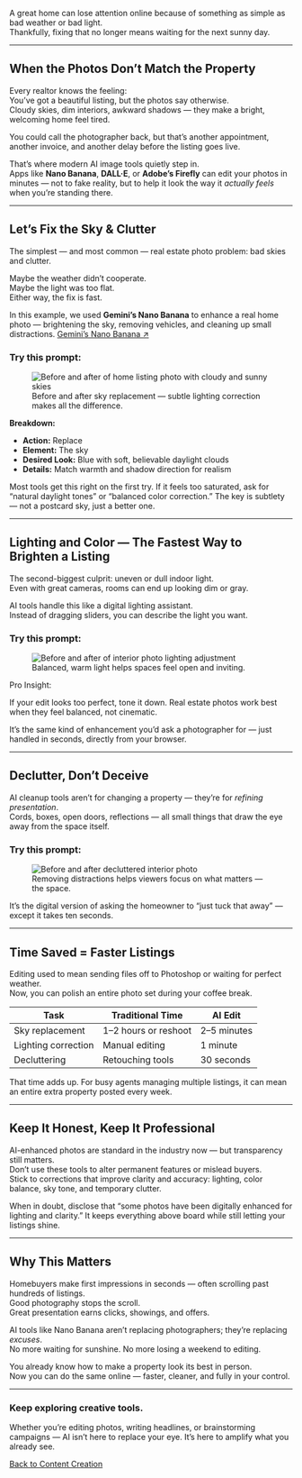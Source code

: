 

A great home can lose attention online because of something as simple as bad weather or bad light.  
Thankfully, fixing that no longer means waiting for the next sunny day.

---

## When the Photos Don’t Match the Property

Every realtor knows the feeling:  
You’ve got a beautiful listing, but the photos say otherwise.  
Cloudy skies, dim interiors, awkward shadows — they make a bright, welcoming home feel tired.

You could call the photographer back, but that’s another appointment, another invoice, and another delay before the listing goes live.  

That’s where modern AI image tools quietly step in.  
Apps like **Nano Banana**, **DALL·E**, or **Adobe’s Firefly** can edit your photos in minutes — not to fake reality, but to help it look the way it *actually feels* when you’re standing there.

---

## Let’s Fix the Sky & Clutter

The simplest — and most common — real estate photo problem: bad skies and clutter.

Maybe the weather didn’t cooperate.  
Maybe the light was too flat.  
Either way, the fix is fast.

In this example, we used **Gemini’s Nano Banana** to enhance a real home photo — brightening the sky, removing vehicles, and cleaning up small distractions. [Gemini’s Nano Banana ↗](https://gemini.google.com/app/>) 

### Try this prompt:

<PromptBox text="Change the weather to a bright, sunny day with clear skies. Remove all cars, trash cans, and clutter from the driveway, street, and around the house. Keep the house, trees, and landscaping unchanged. Adjust overall lighting and color balance for a realistic, vibrant daylight look — warm tones, balanced shadows, and natural highlights." />

<figure className="my-8 mx-auto max-w-6x2">
  <img
    src="/House Before After.png"
    alt="Before and after of home listing photo with cloudy and sunny skies"
    className="w-full h-auto rounded-xl shadow-sm border border-gray-200"
  />
  <figcaption className="mt-2 text-center text-xs text-gray-500">
    Before and after sky replacement — subtle lighting correction makes all the difference.
  </figcaption>
</figure>

**Breakdown:**
- **Action:** Replace  
- **Element:** The sky  
- **Desired Look:** Blue with soft, believable daylight clouds  
- **Details:** Match warmth and shadow direction for realism  

Most tools get this right on the first try. If it feels too saturated, ask for “natural daylight tones” or “balanced color correction.” The key is subtlety — not a postcard sky, just a better one.

---

## Lighting and Color — The Fastest Way to Brighten a Listing

The second-biggest culprit: uneven or dull indoor light.  
Even with great cameras, rooms can end up looking dim or gray.  

AI tools handle this like a digital lighting assistant.  
Instead of dragging sliders, you can describe the light you want.

### Try this prompt:

<PromptBox text="Brighten the lighting to feel like early afternoon daylight — soft, warm, and even across the room. Keep natural shadows for depth." />

<figure className="my-8 mx-auto max-w-xl">
  <img
    src="/realtor-lighting-enhancement.png"
    alt="Before and after of interior photo lighting adjustment"
    className="w-full h-auto rounded-xl shadow-sm border border-gray-200"
  />
  <figcaption className="mt-2 text-center text-xs text-gray-500">
    Balanced, warm light helps spaces feel open and inviting.
  </figcaption>
</figure>

<div className="my-8 p-4 bg-blue-50 border-l-4 border-blue-300 rounded-r-2xl shadow-sm">
  <p className="font-semibold text-blue-800">Pro Insight:</p>
  <p className="text-gray-700 text-sm">
    If your edit looks too perfect, tone it down. Real estate photos work best when they feel balanced, not cinematic.
  </p>
</div>

It’s the same kind of enhancement you’d ask a photographer for — just handled in seconds, directly from your browser.

---

## Declutter, Don’t Deceive

AI cleanup tools aren’t for changing a property — they’re for *refining presentation*.  
Cords, boxes, open doors, reflections — all small things that draw the eye away from the space itself.  

### Try this prompt:

<PromptBox text="Remove the power cords near the outlet and the moving boxes by the counter. Smooth the wall area behind for consistency." />

<figure className="my-8 mx-auto max-w-xl">
  <img
    src="/realtor-declutter.png"
    alt="Before and after decluttered interior photo"
    className="w-full h-auto rounded-xl shadow-sm border border-gray-200"
  />
  <figcaption className="mt-2 text-center text-xs text-gray-500">
    Removing distractions helps viewers focus on what matters — the space.
  </figcaption>
</figure>

It’s the digital version of asking the homeowner to “just tuck that away” — except it takes ten seconds.

---

## Time Saved = Faster Listings

Editing used to mean sending files off to Photoshop or waiting for perfect weather.  
Now, you can polish an entire photo set during your coffee break.

| Task | Traditional Time | AI Edit |
|------|------------------|---------|
| Sky replacement | 1–2 hours or reshoot | 2–5 minutes |
| Lighting correction | Manual editing | 1 minute |
| Decluttering | Retouching tools | 30 seconds |

That time adds up. For busy agents managing multiple listings, it can mean an entire extra property posted every week.

---

## Keep It Honest, Keep It Professional

AI-enhanced photos are standard in the industry now — but transparency still matters.  
Don’t use these tools to alter permanent features or mislead buyers.  
Stick to corrections that improve clarity and accuracy: lighting, color balance, sky tone, and temporary clutter.

When in doubt, disclose that “some photos have been digitally enhanced for lighting and clarity.” It keeps everything above board while still letting your listings shine.

---

## Why This Matters

Homebuyers make first impressions in seconds — often scrolling past hundreds of listings.  
Good photography stops the scroll.  
Great presentation earns clicks, showings, and offers.

AI tools like Nano Banana aren’t replacing photographers; they’re replacing *excuses*.  
No more waiting for sunshine. No more losing a weekend to editing.  

You already know how to make a property look its best in person.  
Now you can do the same online — faster, cleaner, and fully in your control.

---

<div className="text-center py-8">
  <h3 className="text-lg font-semibold text-gray-800 mb-2">
    Keep exploring creative tools.
  </h3>
  <p className="text-gray-600 max-w-xl mx-auto mb-4">
    Whether you’re editing photos, writing headlines, or brainstorming campaigns — AI isn’t here to replace your eye. It’s here to amplify what you already see.
  </p>
  <a
    href="/content-creation"
    className="inline-block px-6 py-2 text-sm font-medium text-white bg-yellow-500 hover:bg-yellow-600 rounded-full shadow transition-all"
  >
    Back to Content Creation
  </a>
</div>
